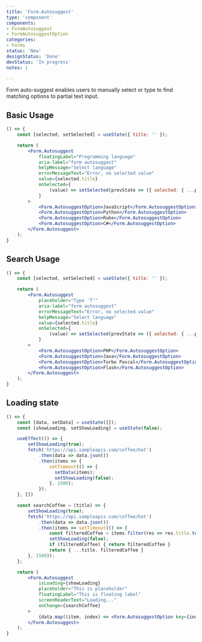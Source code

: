 ```yaml
---
title: 'Form.Autosuggest'
type: 'component'
components:
- FormAutosuggest
- FormAutosuggestOption
categories:
- Forms
status: 'New'
designStatus: 'Done'
devStatus: 'In progress'
notes: |

---
```


Form auto-suggest enables users to manually select or type to find matching options to partial text input.

## Basic Usage

```jsx live=true
() => {
    const [selected, setSelected] = useState({ title: '' });

    return (
        <Form.Autosuggest
            floatingLabel="Programming language"
            aria-label="form autosuggest"
            helpMessage="Select language"
            errorMessageText="Error, no selected value"
            value={selected.title}
            onSelected={
                (value) => setSelected(prevState => ({ selected: { ...prevState.selected, title: value } }))
            }
        >
            <Form.AutosuggestOption>JavaScript</Form.AutosuggestOption>
            <Form.AutosuggestOption>Python</Form.AutosuggestOption>
            <Form.AutosuggestOption>Rube</Form.AutosuggestOption>
            <Form.AutosuggestOption>C#</Form.AutosuggestOption>
        </Form.Autosuggest>
    );
}
```

## Search Usage

```jsx live=true
() => {
    const [selected, setSelected] = useState({ title: '' });

    return (
        <Form.Autosuggest
            placeholder="Type 'T'"
            aria-label="form autosuggest"
            errorMessageText="Error, no selected value"
            helpMessage="Select language"
            value={selected.title}
            onSelected={
                (value) => setSelected(prevState => ({ selected: { ...prevState.selected, title: value } }))
            }
        >
            <Form.AutosuggestOption>PHP</Form.AutosuggestOption>
            <Form.AutosuggestOption>Java</Form.AutosuggestOption>
            <Form.AutosuggestOption>Turbo Pascal</Form.AutosuggestOption>
            <Form.AutosuggestOption>Flask</Form.AutosuggestOption>
        </Form.Autosuggest>
    );
}
```

## Loading state

```jsx live=true
() => {
    const [data, setData] = useState([]);
    const [showLoading, setShowLoading] = useState(false);

    useEffect(() => {
        setShowLoading(true);
        fetch('https://api.sampleapis.com/coffee/hot')
            .then(data => data.json())
            .then(items => {
                setTimeout(() => {
                  setData(items);
                  setShowLoading(false);
                }, 1500);
            });
    }, [])

    const searchCoffee = (title) => {
        setShowLoading(true);
        fetch('https://api.sampleapis.com/coffee/hot')
            .then(data => data.json())
            .then(items => setTimeout(() => {
                const filteredCoffee = items.filter(res => res.title.toLowerCase().includes(title.toLowerCase()));
                setShowLoading(false);
                if (filteredCoffee) { return filteredCoffee }
                return { ...title, filteredCoffee }
        }, 1500));
    };

    return (
        <Form.Autosuggest
            isLoading={showLoading}
            placeholder="This is placeholder"
            floatingLabel="This is floating label"
            screenReaderText="Loading..."
            onChange={searchCoffee}
        >
            {data.map((item, index) => <Form.AutosuggestOption key={index}>{item.title}</Form.AutosuggestOption>)}
        </Form.Autosuggest>
    );
}
```
